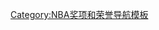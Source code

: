 <noinclude>{{noteTA|G1=NBA}}</noinclude>
{{Sidebar or footer
 | name     = NBA奖项
 | title    = [[NBA奖项及荣誉列表|NBA奖项及荣誉]]
| state = {{{state|autocollapse}}}
 | footer  = {{{footer|}}}

 | group1   = [[NBA總冠軍列表|总冠军]]
 | list1_1  = [[拉里·奧布賴恩冠軍獎盃|奥布赖恩冠军杯]]
 | list1_2  = [[沃爾特·A·布朗冠軍獎盃|布朗冠军杯]]<small>（已停颁）</small>

 | group2   = 个人奖项
 | list2_1  = [[NBA全明星賽高比·拜仁最有價值球員|全明星赛最有价值球员]]
 | list2_2 = [[IBM奖]]<small>（已停颁）</small>
 | list2_3  = [[NBA年度最佳教练|年度最佳教练]]
 | list2_4  = {{tsl|en|Kareem Abdul-Jabbar Social Justice Champion Award|卡里姆·阿卜杜勒-贾巴尔社会公正冠军奖|贾巴尔社会公正冠军奖}}
 | list2_5 = {{tsl|en|NBA Comeback Player of the Year Award|NBA东山再起球员奖|东山再起球员奖}}<small>（已停颁）</small>
 | list2_6  = [[NBA进步最快球员|进步最快球员]]
 | list2_7 = {{tsl|en|NBA Community Assist Award|NBA社区关怀援助奖|社区关怀援助奖}}
 | list2_8  = [[NBA最有价值球员|最有价值球员]]
 | list2_9  = [[NBA年度最佳防守球员|年度最佳防守球员]]
 | list2_10  = [[NBA年度最佳新秀|年度最佳新秀]]
 | list2_11  = [[NBA年度最佳行政人員|年度最佳行政人员]]
 | list2_12  = [[NBA年度最佳第六人|年度最佳第六人]]
 | list2_13  = [[NBA分区决赛最有价值球员|分区决赛最有价值球员]]
 | list2_14  = [[NBA总决赛最有价值球员|总决赛最有价值球员]]
 | list2_15 = [[NBA最佳運動精神獎|最佳运动精神奖]]
 | list2_16 = [[詹姆斯·沃尔特·肯尼迪公民奖|肯尼迪公民奖]]
 | list2_17 = [[NBA年度最佳队友奖|年度最佳队友奖]]
 | list2_18 = [[NBA最佳拼搏奖|最佳拼搏奖]]
 | list2_19 = [[NBA終身成就獎|终身成就奖]]
 
 | group3   = 荣誉
 | list3_1  = [[NBA最佳阵容]]
 | list3_2  = [[NBA最佳防守阵容|最佳防守阵容]]
 | list3_3  = [[NBA最佳新秀阵容|最佳新秀阵容]]
}}<noinclude>
{{collapsible option}}
{{notice|如果您需要有关如何使用此导航框的指导，请见[[:Template:Sidebar or footer]]。}}
[[Category:NBA奖项和荣誉导航模板]]

</noinclude>